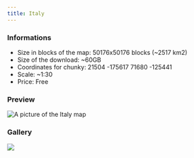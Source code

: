 ---
title: Italy
---


### Informations
* Size in blocks of the map: 50176x50176 blocks (~2517 km2)
* Size of the download: ~60GB
* Coordinates for chunky: 21504 -175617 71680 -125441 
* Scale: ~1:30
* Price: Free

### Preview
<img src="/img/maps/previews/europe/italy.webp" alt="A picture of the Italy map"></img>   

### Gallery
<Slider dots arrows={false} infinite slidesToShow={1} slidesToScroll={1} pauseOnHover speed={500} autoplay autoplaySpeed={3000}>
    <img src="/img/maps/gallery/europe/italy/0.webp"></img>
</Slider>